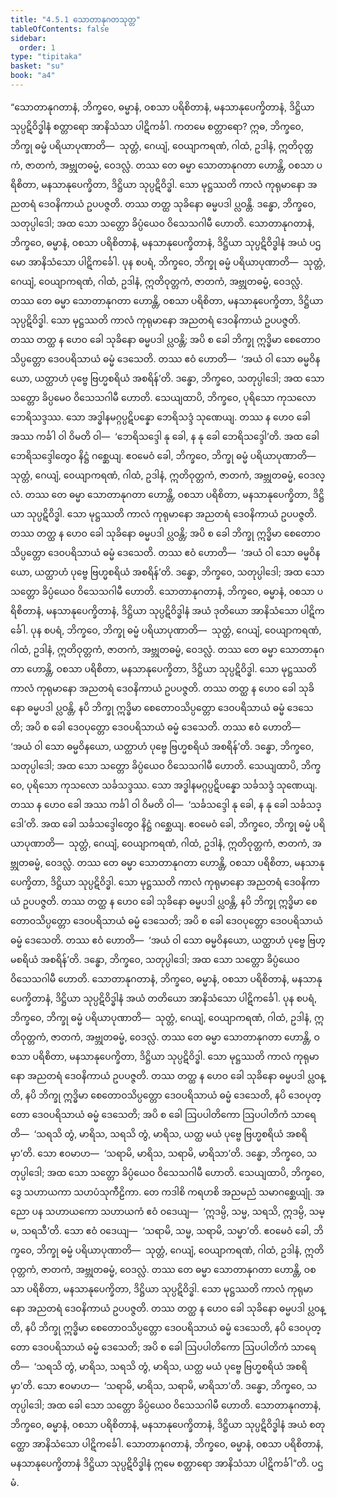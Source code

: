 ```yaml
---
title: "4.5.1 သောတာနုဂတသုတ္တ"
tableOfContents: false
sidebar:
  order: 1
type: "tipitaka"
basket: "su"
book: "a4"
---
```



<DynamicBreadcrumb />

<Division number="191" book="a4" e="ch" v="15" p="504">

<Paragraph number="1179" book="a4">
“သောတာနုဂတာနံ, ဘိက္ခဝေ, ဓမ္မာနံ, ဝစသာ ပရိစိတာနံ, မနသာနုပေက္ခိတာနံ, ဒိဋ္ဌိယာ သုပ္ပဋိဝိဒ္ဓါနံ စတ္တာရော အာနိသံသာ ပါဋိကင်္ခါ. ကတမေ စတ္တာရော? ဣဓ, ဘိက္ခဝေ, ဘိက္ခု ဓမ္မံ ပရိယာပုဏာတိ—  သုတ္တံ, ဂေယျံ, ဝေယျာကရဏံ, ဂါထံ, ဥဒါနံ, ဣတိဝုတ္တကံ, ဇာတကံ, အဗ္ဘုတဓမ္မံ, ဝေဒလ္လံ. တဿ တေ ဓမ္မာ သောတာနုဂတာ ဟောန္တိ, ဝစသာ ပရိစိတာ, မနသာနုပေက္ခိတာ, ဒိဋ္ဌိယာ သုပ္ပဋိဝိဒ္ဓါ. သော မုဋ္ဌဿတိ ကာလံ ကုရုမာနော အညတရံ ဒေဝနိကာယံ ဥပပဇ္ဇတိ. တဿ တတ္ထ သုခိနော ဓမ္မပဒါ ပ္လဝန္တိ. ဒန္ဓော, ဘိက္ခဝေ, သတုပ္ပါဒေါ; အထ သော သတ္တော ခိပ္ပံယေဝ ဝိသေသဂါမီ ဟောတိ. သောတာနုဂတာနံ, ဘိက္ခဝေ, ဓမ္မာနံ, ဝစသာ ပရိစိတာနံ, မနသာနုပေက္ခိတာနံ, ဒိဋ္ဌိယာ သုပ္ပဋိဝိဒ္ဓါနံ အယံ ပဌမော အာနိသံသော ပါဋိကင်္ခေါ.
</Paragraph>

<Paragraph number="1180" book="a4">
ပုန စပရံ, ဘိက္ခဝေ, ဘိက္ခု ဓမ္မံ ပရိယာပုဏာတိ—  သုတ္တံ, ဂေယျံ, ဝေယျာကရဏံ, ဂါထံ, ဥဒါနံ, ဣတိဝုတ္တကံ, ဇာတကံ, အဗ္ဘုတဓမ္မံ, ဝေဒလ္လံ. တဿ တေ ဓမ္မာ သောတာနုဂတာ ဟောန္တိ, ဝစသာ ပရိစိတာ, မနသာနုပေက္ခိတာ, ဒိဋ္ဌိယာ သုပ္ပဋိဝိဒ္ဓါ. သော မုဋ္ဌဿတိ ကာလံ ကုရုမာနော အညတရံ ဒေဝနိကာယံ ဥပပဇ္ဇတိ. တဿ တတ္ထ န ဟေဝ ခေါ သုခိနော ဓမ္မပဒါ ပ္လဝန္တိ; အပိ စ ခေါ ဘိက္ခု ဣဒ္ဓိမာ စေတောဝသိပ္ပတ္တော ဒေဝပရိသာယံ ဓမ္မံ ဒေသေတိ. တဿ ဧဝံ ဟောတိ—  ‘အယံ ဝါ သော ဓမ္မဝိနယော, ယတ္ထာဟံ ပုဗ္ဗေ ဗြဟ္မစရိယံ အစရိန်’တိ. ဒန္ဓော, ဘိက္ခဝေ, သတုပ္ပါဒေါ; အထ သော သတ္တော ခိပ္ပမေဝ ဝိသေသဂါမီ ဟောတိ. သေယျထာပိ, ဘိက္ခဝေ, ပုရိသော ကုသလော ဘေရိသဒ္ဒဿ. သော အဒ္ဓါနမဂ္ဂပ္ပဋိပန္နော ဘေရိသဒ္ဒံ သုဏေယျ. တဿ န ဟေဝ ခေါ အဿ ကင်္ခါ ဝါ ဝိမတိ ဝါ—  ‘ဘေရိသဒ္ဒေါ နု ခေါ, န နု ခေါ ဘေရိသဒ္ဒေါ’တိ. အထ ခေါ ဘေရိသဒ္ဒေါတွေဝ နိဋ္ဌံ ဂစ္ဆေယျ. ဧဝမေဝံ ခေါ, ဘိက္ခဝေ, ဘိက္ခု ဓမ္မံ ပရိယာပုဏာတိ—  သုတ္တံ, ဂေယျံ, ဝေယျာကရဏံ, ဂါထံ, ဥဒါနံ, ဣတိဝုတ္တကံ, ဇာတကံ, အဗ္ဘုတဓမ္မံ, ဝေဒလ္လံ. တဿ တေ ဓမ္မာ သောတာနုဂတာ ဟောန္တိ, ဝစသာ ပရိစိတာ, မနသာနုပေက္ခိတာ, ဒိဋ္ဌိယာ သုပ္ပဋိဝိဒ္ဓါ. သော မုဋ္ဌဿတိ ကာလံ ကုရုမာနော အညတရံ ဒေဝနိကာယံ ဥပပဇ္ဇတိ. တဿ တတ္ထ န ဟေဝ ခေါ သုခိနော ဓမ္မပဒါ ပ္လဝန္တိ; အပိ စ ခေါ ဘိက္ခု ဣဒ္ဓိမာ စေတောဝသိပ္ပတ္တော ဒေဝပရိသာယံ ဓမ္မံ ဒေသေတိ. တဿ ဧဝံ ဟောတိ—  ‘အယံ ဝါ သော ဓမ္မဝိနယော, ယတ္ထာဟံ ပုဗ္ဗေ ဗြဟ္မစရိယံ အစရိန်’တိ. ဒန္ဓော, ဘိက္ခဝေ, သတုပ္ပါဒေါ; အထ သော သတ္တော ခိပ္ပံယေဝ ဝိသေသဂါမီ ဟောတိ. သောတာနုဂတာနံ, ဘိက္ခဝေ, ဓမ္မာနံ, ဝစသာ ပရိစိတာနံ, မနသာနုပေက္ခိတာနံ, ဒိဋ္ဌိယာ သုပ္ပဋိဝိဒ္ဓါနံ အယံ ဒုတိယော အာနိသံသော ပါဋိကင်္ခေါ.
</Paragraph>

<Paragraph number="1181" book="a4">
ပုန စပရံ, ဘိက္ခဝေ, ဘိက္ခု ဓမ္မံ ပရိယာပုဏာတိ—  သုတ္တံ, ဂေယျံ, ဝေယျာကရဏံ, ဂါထံ, ဥဒါနံ, ဣတိဝုတ္တကံ, ဇာတကံ, အဗ္ဘုတဓမ္မံ, ဝေဒလ္လံ. တဿ တေ ဓမ္မာ သောတာနုဂတာ ဟောန္တိ, ဝစသာ ပရိစိတာ, မနသာနုပေက္ခိတာ, ဒိဋ္ဌိယာ သုပ္ပဋိဝိဒ္ဓါ. သော မုဋ္ဌဿတိ ကာလံ ကုရုမာနော အညတရံ ဒေဝနိကာယံ ဥပပဇ္ဇတိ. တဿ တတ္ထ န ဟေဝ ခေါ သုခိနော ဓမ္မပဒါ ပ္လဝန္တိ, နပိ ဘိက္ခု ဣဒ္ဓိမာ စေတောဝသိပ္ပတ္တော ဒေဝပရိသာယံ ဓမ္မံ ဒေသေတိ; အပိ စ ခေါ ဒေဝပုတ္တော ဒေဝပရိသာယံ ဓမ္မံ ဒေသေတိ. တဿ ဧဝံ ဟောတိ—  ‘အယံ ဝါ သော ဓမ္မဝိနယော, ယတ္ထာဟံ ပုဗ္ဗေ ဗြဟ္မစရိယံ အစရိန်’တိ. ဒန္ဓော, ဘိက္ခဝေ, သတုပ္ပါဒေါ; အထ သော သတ္တော ခိပ္ပံယေဝ ဝိသေသဂါမီ ဟောတိ. သေယျထာပိ, ဘိက္ခဝေ, ပုရိသော ကုသလော သင်္ခသဒ္ဒဿ. သော အဒ္ဓါနမဂ္ဂပ္ပဋိပန္နော သင်္ခသဒ္ဒံ သုဏေယျ. တဿ န ဟေဝ ခေါ အဿ ကင်္ခါ ဝါ ဝိမတိ ဝါ—  ‘သင်္ခသဒ္ဒေါ နု ခေါ, န နု ခေါ သင်္ခသဒ္ဒေါ’တိ. အထ ခေါ သင်္ခသဒ္ဒေါတွေဝ နိဋ္ဌံ ဂစ္ဆေယျ. ဧဝမေဝံ ခေါ, ဘိက္ခဝေ, ဘိက္ခု ဓမ္မံ ပရိယာပုဏာတိ—  သုတ္တံ, ဂေယျံ, ဝေယျာကရဏံ, ဂါထံ, ဥဒါနံ, ဣတိဝုတ္တကံ, ဇာတကံ, အဗ္ဘုတဓမ္မံ, ဝေဒလ္လံ. တဿ တေ ဓမ္မာ သောတာနုဂတာ ဟောန္တိ, ဝစသာ ပရိစိတာ, မနသာနုပေက္ခိတာ, ဒိဋ္ဌိယာ သုပ္ပဋိဝိဒ္ဓါ. သော မုဋ္ဌဿတိ ကာလံ ကုရုမာနော အညတရံ ဒေဝနိကာယံ ဥပပဇ္ဇတိ. တဿ တတ္ထ န ဟေဝ ခေါ သုခိနော ဓမ္မပဒါ ပ္လဝန္တိ, နပိ ဘိက္ခု ဣဒ္ဓိမာ စေတောဝသိပ္ပတ္တော ဒေဝပရိသာယံ ဓမ္မံ ဒေသေတိ; အပိ စ ခေါ ဒေဝပုတ္တော ဒေဝပရိသာယံ ဓမ္မံ ဒေသေတိ. တဿ ဧဝံ ဟောတိ—  ‘အယံ ဝါ သော ဓမ္မဝိနယော, ယတ္ထာဟံ ပုဗ္ဗေ ဗြဟ္မစရိယံ အစရိန်’တိ. ဒန္ဓော, ဘိက္ခဝေ, သတုပ္ပါဒေါ; အထ သော သတ္တော ခိပ္ပံယေဝ ဝိသေသဂါမီ ဟောတိ. သောတာနုဂတာနံ, ဘိက္ခဝေ, ဓမ္မာနံ, ဝစသာ ပရိစိတာနံ, မနသာနုပေက္ခိတာနံ, ဒိဋ္ဌိယာ သုပ္ပဋိဝိဒ္ဓါနံ အယံ တတိယော အာနိသံသော ပါဋိကင်္ခေါ.
</Paragraph>

<Paragraph number="1182" book="a4">
ပုန စပရံ, ဘိက္ခဝေ, ဘိက္ခု ဓမ္မံ ပရိယာပုဏာတိ—  သုတ္တံ, ဂေယျံ, ဝေယျာကရဏံ, ဂါထံ, ဥဒါနံ, ဣတိဝုတ္တကံ, ဇာတကံ, အဗ္ဘုတဓမ္မံ, ဝေဒလ္လံ. တဿ တေ ဓမ္မာ သောတာနုဂတာ ဟောန္တိ, ဝစသာ ပရိစိတာ, မနသာနုပေက္ခိတာ, ဒိဋ္ဌိယာ သုပ္ပဋိဝိဒ္ဓါ. သော မုဋ္ဌဿတိ ကာလံ ကုရုမာနော အညတရံ ဒေဝနိကာယံ ဥပပဇ္ဇတိ. တဿ တတ္ထ န ဟေဝ ခေါ သုခိနော ဓမ္မပဒါ ပ္လဝန္တိ, နပိ ဘိက္ခု ဣဒ္ဓိမာ စေတောဝသိပ္ပတ္တော ဒေဝပရိသာယံ ဓမ္မံ ဒေသေတိ, နပိ ဒေဝပုတ္တော ဒေဝပရိသာယံ ဓမ္မံ ဒေသေတိ; အပိ စ ခေါ ဩပပါတိကော ဩပပါတိကံ သာရေတိ—  ‘သရသိ တွံ, မာရိသ, သရသိ တွံ, မာရိသ, ယတ္ထ မယံ ပုဗ္ဗေ ဗြဟ္မစရိယံ အစရိမှာ’တိ. သော ဧဝမာဟ—  ‘သရာမိ, မာရိသ, သရာမိ, မာရိသာ’တိ. ဒန္ဓော, ဘိက္ခဝေ, သတုပ္ပါဒေါ; အထ သော သတ္တော ခိပ္ပံယေဝ ဝိသေသဂါမီ ဟောတိ. သေယျထာပိ, ဘိက္ခဝေ, ဒွေ သဟာယကာ သဟပံသုကီဠိကာ. တေ ကဒါစိ ကရဟစိ အညမညံ သမာဂစ္ဆေယျုံ. အညော ပန သဟာယကော သဟာယကံ ဧဝံ ဝဒေယျ—  ‘ဣဒမ္ပိ, သမ္မ, သရသိ, ဣဒမ္ပိ, သမ္မ, သရသီ’တိ. သော ဧဝံ ဝဒေယျ—  ‘သရာမိ, သမ္မ, သရာမိ, သမ္မာ’တိ. ဧဝမေဝံ ခေါ, ဘိက္ခဝေ, ဘိက္ခု ဓမ္မံ ပရိယာပုဏာတိ—  သုတ္တံ, ဂေယျံ, ဝေယျာကရဏံ, ဂါထံ, ဥဒါနံ, ဣတိဝုတ္တကံ, ဇာတကံ, အဗ္ဘုတဓမ္မံ, ဝေဒလ္လံ. တဿ တေ ဓမ္မာ သောတာနုဂတာ ဟောန္တိ, ဝစသာ ပရိစိတာ, မနသာနုပေက္ခိတာ, ဒိဋ္ဌိယာ သုပ္ပဋိဝိဒ္ဓါ. သော မုဋ္ဌဿတိ ကာလံ ကုရုမာနော အညတရံ ဒေဝနိကာယံ ဥပပဇ္ဇတိ. တဿ တတ္ထ န ဟေဝ ခေါ သုခိနော ဓမ္မပဒါ ပ္လဝန္တိ, နပိ ဘိက္ခု ဣဒ္ဓိမာ စေတောဝသိပ္ပတ္တော ဒေဝပရိသာယံ ဓမ္မံ ဒေသေတိ, နပိ ဒေဝပုတ္တော ဒေဝပရိသာယံ ဓမ္မံ ဒေသေတိ; အပိ စ ခေါ ဩပပါတိကော ဩပပါတိကံ သာရေတိ—  ‘သရသိ တွံ, မာရိသ, သရသိ တွံ, မာရိသ, ယတ္ထ မယံ ပုဗ္ဗေ ဗြဟ္မစရိယံ အစရိမှာ’တိ. သော ဧဝမာဟ—  ‘သရာမိ, မာရိသ, သရာမိ, မာရိသာ’တိ. ဒန္ဓော, ဘိက္ခဝေ, သတုပ္ပါဒေါ; အထ ခေါ သော သတ္တော ခိပ္ပံယေဝ ဝိသေသဂါမီ ဟောတိ. သောတာနုဂတာနံ, ဘိက္ခဝေ, ဓမ္မာနံ, ဝစသာ ပရိစိတာနံ, မနသာနုပေက္ခိတာနံ, ဒိဋ္ဌိယာ သုပ္ပဋိဝိဒ္ဓါနံ အယံ စတုတ္ထော အာနိသံသော ပါဋိကင်္ခေါ. သောတာနုဂတာနံ, ဘိက္ခဝေ, ဓမ္မာနံ, ဝစသာ ပရိစိတာနံ, မနသာနုပေက္ခိတာနံ ဒိဋ္ဌိယာ သုပ္ပဋိဝိဒ္ဓါနံ ဣမေ စတ္တာရော အာနိသံသာ ပါဋိကင်္ခါ”တိ.

</Paragraph>
</Division>

<Paragraph number="1183" type="center" book="a4">
ပဌမံ.
</Paragraph>